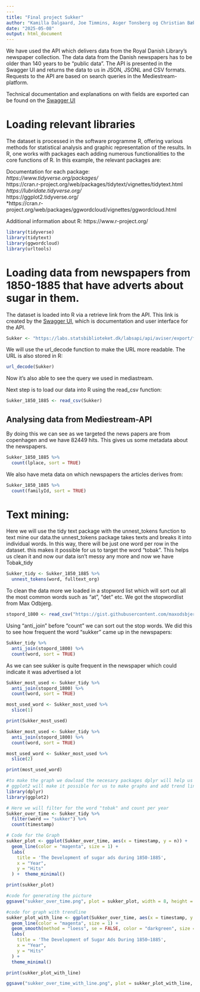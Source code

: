 ```yaml
---
---
title: "Final project Sukker"
author: "Kamilla Dalgaard, Joe Timmins, Asger Tonsberg og Christian Bæk"
date: "2025-05-08"
output: html_document
---
```


We have used the API which delivers data from the Royal Danish Library's newspaper collection. The data data from the Danish newspapers has to be older than 140 years to be "public data". The API is presented in the Swagger UI and returns the data to us in JSON, JSONL and CSV formats. Requests to the API are based on search queries in the Mediestream-platform.  

Technical documentation and explanations on with fields are exported can be found on the [Swagger UI](http://labs.statsbiblioteket.dk/labsapi/api//api-docs?url=/labsapi/api/openapi.yaml)

# Loading relevant libraries

The dataset is processed in the software programme R, offering various methods for statistical analysis and graphic representation of the results. In R, one works with packages each adding numerous functionalities to the core functions of R. In this example, the relevant packages are:

Documentation for each package: <br>
*https://www.tidyverse.org/packages/ <br>
*https://cran.r-project.org/web/packages/tidytext/vignettes/tidytext.html <br>
*https://lubridate.tidyverse.org/ <br>
*https://ggplot2.tidyverse.org/ <br>
*https://cran.r-project.org/web/packages/ggwordcloud/vignettes/ggwordcloud.html<br>

Additional information about R: 
https://www.r-project.org/

```r
library(tidyverse)
library(tidytext)
library(ggwordcloud)
library(urltools)
```

# Loading data from newspapers from 1850-1885 that have adverts about sugar in them.

The dataset is loaded into R via a retrieve link from the API. This link is created by the [Swagger UI](http://labs.statsbiblioteket.dk/labsapi/api//api-docs?url=/labsapi/api/openapi.yaml), which is documentation and user interface for the API. 

```r
Sukker <- "https://labs.statsbiblioteket.dk/labsapi/api/aviser/export/fields?query=Sukker%20AND%20lplace%3AK%C3%B8benhavn%20py%3A%5B1850%20TO%201885%5D&fields=link&fields=recordID&fields=timestamp&fields=pwa&fields=cer&fields=fulltext_org&fields=pageUUID&fields=editionUUID&fields=titleUUID&fields=editionId&fields=familyId&fields=newspaper_page&fields=newspaper_edition&fields=lplace&fields=location_name&fields=location_coordinates&max=-1&structure=header&structure=content&format=CSV"
```


We will use the url_decode function to make the URL more readable. The URL is also stored in R:


```r
url_decode(Sukker)
```


Now it's also able to see the query we used in mediastream.

Next step is to load our data into R using the read_csv function: 

```r
Sukker_1850_1885 <- read_csv(Sukker)
```


## Analysing data from Mediestream-API

By doing this we can see as we targeted the news papers are from copenhagen and we have 82449 hits. This gives us some metadata about the newspapers. 

```r
Sukker_1850_1885 %>% 
  count(lplace, sort = TRUE)
```
We also have meta data on which newspapers the articles derives from: 

```r
Sukker_1850_1885 %>% 
  count(familyId, sort = TRUE)
```

# Text mining: 
Here we will use the tidy text package with the unnest_tokens function to text mine our data.the unnest_tokens package takes texts and breaks it into individual words. In this way, there will be just one word per row in the dataset. this makes it possible for us to target the word "tobak". This helps us clean it and now our data isn't messy any more and now we have Tobak_tidy

```r
Sukker_tidy <- Sukker_1850_1885 %>% 
  unnest_tokens(word, fulltext_org)
```

To clean the data more we loaded in a stopword list which will sort out all the most common words such as "at", "det" etc. We got the stopwordlist from Max Odbjerg.

```r
stopord_1800 <- read_csv("https://gist.githubusercontent.com/maxodsbjerg/1537cf14c3d46b3d30caa5d99f8758e9/raw/9f044a38505334f035be111c9a3f654a24418f6d/stopord_18_clean.csv")
```

Using "anti_join" before "count" we can sort out the stop words. We did this to see how frequent the word "sukker" came up in the newspapers: 

```r
Sukker_tidy %>% 
  anti_join(stopord_1800) %>% 
  count(word, sort = TRUE)
```

As we can see sukker is quite frequent in the newspaper which could indicate it was advertised a lot


```r
Sukker_most_used <- Sukker_tidy %>% 
  anti_join(stopord_1800) %>% 
  count(word, sort = TRUE)

most_used_word <- Sukker_most_used %>%
  slice(1)

print(Sukker_most_used)
```

```r
Sukker_most_used <- Sukker_tidy %>% 
  anti_join(stopord_1800) %>% 
  count(word, sort = TRUE)

most_used_word <- Sukker_most_used %>%
  slice(2)

print(most_used_word)
```

```r
#to make the graph we dowload the necesary packages dplyr will help us filter the word "tobak" and 
# ggplot2 will make it possible for us to make graphs and add trend line. 
library(dplyr)
library(ggplot2)

# Here we will filter for the word "tobak" and count per year
Sukker_over_time <- Sukker_tidy %>%
  filter(word == "sukker") %>%
  count(timestamp)

# Code for the Graph
sukker_plot <- ggplot(Sukker_over_time, aes(x = timestamp, y = n)) +
  geom_line(color = "magenta", size = 1) +
  labs(
    title = 'The Development of sugar ads during 1850-1885',
    x = "Year",
    y = "Hits"
  ) +  theme_minimal()

print(sukker_plot)
```

```r
#code for generating the picture
ggsave("sukker_over_time.png", plot = sukker_plot, width = 8, height = 6, dpi = 300)
```

```r
#code for graph with trendline
sukker_plot_with_line <- ggplot(Sukker_over_time, aes(x = timestamp, y = n)) +
  geom_line(color = "magenta", size = 1) +
  geom_smooth(method = "loess", se = FALSE, color = "darkgreen", size = 1) +  # Trend line
  labs(
    title = 'The Development of Sugar Ads During 1850–1885',
    x = "Year",
    y = "Hits"
  ) +
  theme_minimal()

print(sukker_plot_with_line)
```

```r
ggsave("sukker_over_time_with_line.png", plot = sukker_plot_with_line, width = 8, height = 6, dpi = 300)
```

